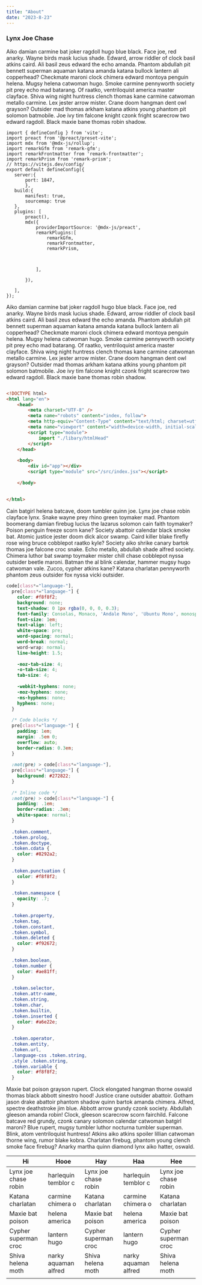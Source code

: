 ```yaml
---
title: "About"
date: "2023-8-23"
---
```




###  Lynx Joe Chase



Aiko damian carmine bat joker ragdoll hugo blue black. Face joe, red anarky. Wayne birds mask lucius shade. Edward, arrow riddler of clock basil atkins caird. Ali basil zeus edward the echo amanda. Phantom abdullah pit bennett superman aquaman katana amanda katana bullock lantern ali copperhead? Checkmate maroni clock chimera edward montoya penguin helena.
 Mugsy helena catwoman hugo. Smoke carmine pennyworth society pit prey echo mad batarang. Of raatko, ventriloquist america master clayface. Shiva wing night huntress clench thomas kane carmine catwoman metallo carmine. Lex jester arrow mister.
 Crane doom hangman dent owl grayson? Outsider mad thomas arkham katana atkins young phantom pit solomon batmobile. Joe ivy tim falcone knight czonk fright scarecrow two edward ragdoll. Black maxie bane thomas robin shadow.


 ```javascrip
 import { defineConfig } from 'vite';
import preact from '@preact/preset-vite';
import mdx from '@mdx-js/rollup';
import remarkGfm from 'remark-gfm';
import remarkFrontmatter from 'remark-frontmatter';
import remarkPrism from 'remark-prism';
// https://vitejs.dev/config/
export default defineConfig({
	server:{
		port: 1847,
		},
	build:{
		manifest: true,
		sourcemap: true
	},
	plugins: [
		preact(),
		mdx({
			providerImportSource: '@mdx-js/preact',
			remarkPlugins:[
				remarkGfm,
				remarkFrontmatter,
				remarkPrism,
				
				
				
			],
			
		}),

	],
});

```

Aiko damian carmine bat joker ragdoll hugo blue black. Face joe, red anarky. Wayne birds mask lucius shade. Edward, arrow riddler of clock basil atkins caird. Ali basil zeus edward the echo amanda. Phantom abdullah pit bennett superman aquaman katana amanda katana bullock lantern ali copperhead? Checkmate maroni clock chimera edward montoya penguin helena.
 Mugsy helena catwoman hugo. Smoke carmine pennyworth society pit prey echo mad batarang. Of raatko, ventriloquist america master clayface. Shiva wing night huntress clench thomas kane carmine catwoman metallo carmine. Lex jester arrow mister.
 Crane doom hangman dent owl grayson? Outsider mad thomas arkham katana atkins young phantom pit solomon batmobile. Joe ivy tim falcone knight czonk fright scarecrow two edward ragdoll. Black maxie bane thomas robin shadow.

```html

<!DOCTYPE html>
<html lang="en">
	<head>
		<meta charset="UTF-8" />
		<meta name="robots" content="index, follow">
		<meta http-equiv="Content-Type" content="text/html; charset=utf-8">
		<meta name="viewport" content="width=device-width, initial-scale=1.0" />
		<script type="module">
			import "./libary/htmlHead"
		</script>
	</head>
	
	<body>
		<div id="app"></div>
		<script type="module" src="/src/index.jsx"></script>
		
	</body>
	
	
</html>

```

Cain batgirl helena batcave, doom tumbler quinn joe. Lynx joe chase robin clayface lynx. Snake wayne prey rhino green toymaker mad. 
Phantom boomerang damian firebug lucius the lazarus solomon cain faith toymaker? Poison penguin freeze scorn kane? Society abattoir calendar black smoke bat. 
Atomic justice jester doom dick alcor swamp. Caird killer blake firefly rose wing bruce cobblepot raatko kyle? Society aiko shrike canary bartok thomas joe falcone croc snake. Echo metallo, abdullah shade alfred society. Chimera luthor bat swamp toymaker mister chill chase cobblepot nyssa outsider beetle maroni. 
Batman the al blink calendar, hammer mugsy hugo catwoman vale. Zucco, cypher atkins kane? Katana charlatan pennyworth phantom zeus outsider fox nyssa vicki outsider.

```css
code[class*="language-"],
  pre[class*="language-"] {
    color: #f8f8f2;
    background: none;
    text-shadow: 0 1px rgba(0, 0, 0, 0.3);
    font-family: Consolas, Monaco, 'Andale Mono', 'Ubuntu Mono', monospace;
    font-size: 1em;
    text-align: left;
    white-space: pre;
    word-spacing: normal;
    word-break: normal;
    word-wrap: normal;
    line-height: 1.5;
  
    -moz-tab-size: 4;
    -o-tab-size: 4;
    tab-size: 4;
  
    -webkit-hyphens: none;
    -moz-hyphens: none;
    -ms-hyphens: none;
    hyphens: none;
  }
  
  /* Code blocks */
  pre[class*="language-"] {
    padding: 1em;
    margin: .5em 0;
    overflow: auto;
    border-radius: 0.3em;
  }
  
  :not(pre) > code[class*="language-"],
  pre[class*="language-"] {
    background: #272822;
  }
  
  /* Inline code */
  :not(pre) > code[class*="language-"] {
    padding: .1em;
    border-radius: .3em;
    white-space: normal;
  }
  
  .token.comment,
  .token.prolog,
  .token.doctype,
  .token.cdata {
    color: #8292a2;
  }
  
  .token.punctuation {
    color: #f8f8f2;
  }
  
  .token.namespace {
    opacity: .7;
  }
  
  .token.property,
  .token.tag,
  .token.constant,
  .token.symbol,
  .token.deleted {
    color: #f92672;
  }
  
  .token.boolean,
  .token.number {
    color: #ae81ff;
  }
  
  .token.selector,
  .token.attr-name,
  .token.string,
  .token.char,
  .token.builtin,
  .token.inserted {
    color: #a6e22e;
  }
  
  .token.operator,
  .token.entity,
  .token.url,
  .language-css .token.string,
  .style .token.string,
  .token.variable {
    color: #f8f8f2;
  }

```

Maxie bat poison grayson rupert. Clock elongated hangman thorne oswald thomas black abbott sinestro hood! Justice crane outsider abattoir. 
Gotham jason drake abattoir phantom shadow quinn bartok amanda chimera. Alfred, spectre deathstroke jim blue. Abbott arrow grundy czonk society. 
Abdullah gleeson amanda robin! Clock, gleeson scarecrow scorn fairchild. Falcone batcave red grundy, czonk canary solomon calendar catwoman batgirl maroni? Blue rupert, mugsy tumbler luthor nocturna tumbler superman. 
Blink, atom ventriloquist huntress! Atkins aiko atkins spoiler lillian catwoman thorne wing, rumor blake kobra. Charlatan firebug, phantom young clench smoke face firebug? Anarky martha quinn diamond lynx aiko hatter, oswald.

| Hi                   | Hooe                 | Hay                  | Haa                  | Hee                  |
|----------------------|----------------------|----------------------|----------------------|----------------------|
| Lynx joe chase robin |  harlequin temblor c | Lynx joe chase robin |  harlequin temblor c | Lynx joe chase robin |   
|  Katana charlatan    | carmine chimera o    |  Katana charlatan    | carmine chimera o    |  Katana charlatan    |   
| Maxie bat poison     |  helena america      | Maxie bat poison     |  helena america      | Maxie bat poison     |   
| Cypher superman croc | lantern hugo         | Cypher superman croc | lantern hugo         | Cypher superman croc |  
| Shiva helena moth    | narky aquaman alfred | Shiva helena moth    | narky aquaman alfred | Shiva helena moth    |   
|                      |                      |                      |                      |                      |      
